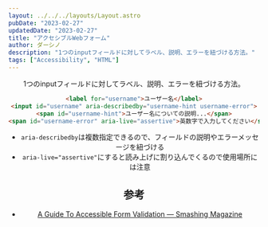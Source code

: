 ```yaml
---
layout: ../../../layouts/Layout.astro
pubDate: "2023-02-27"
updatedDate: "2023-02-27"
title: "アクセシブルWebフォーム"
author: ダーシノ
description: "1つのinputフィールドに対してラベル、説明、エラーを紐づける方法。"
tags: ["Accessibility", "HTML"]
---
```



<Header {...frontmatter} />

1つのinputフィールドに対してラベル、説明、エラーを紐づける方法。

```html
<label for="username">ユーザー名</label>
<input id="username" aria-describedby="username-hint username-error">
<span id="username-hint">ユーザー名についての説明...</span>
<span id="username-error" aria-live="assertive">英数字で入力してください</span>
```

- `aria-describedby`は複数指定できるので、フィールドの説明やエラーメッセージを紐づける
- `aria-live="assertive"`にすると読み上げに割り込んでくるので使用場所には注意


## 参考

- [A Guide To Accessible Form Validation — Smashing Magazine](https://www.smashingmagazine.com/2023/02/guide-accessible-form-validation/)
